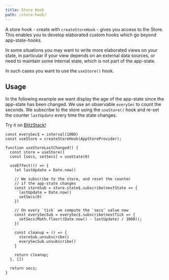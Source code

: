```yaml
---
title: Store Hook
path: /store-hook/
---
```



A store hook - create with `createStoreHook` - gives you access to the <Link to="/store">Store.</Link>
This enables you to develop elaborated custom hooks
which go beyond <Link to="/state-hook">app-state-hooks</Link>.

In some situations you may want to write more elaborated views on your state, in particular if
your view depends on an external data sources, or need to maintain some internal state, which is not part
of the app-state.

In such cases you want to use the `useStore()` hook.

## Usage

In the following example we want display the age of the app-state since the app-state has been changed.
We use an observable `everySec` to count the seconds. We subscribe to the store using the `useStore()` hook
and re-set the counter `lastUpdate` every time the state changes.

Try it on [BlitzStack!](https://stackblitz.com/edit/restate-views?file=index.tsx)

```code lines=2,11-16,18-21 src=https://stackblitz.com/edit/restate-views?file=index.tsx
const everySec$ = interval(1000)
const useStore = createStoreHook(AppStoreProvider);

function useStoreLastChanged() {
  const store = useStore()
  const [secs, setSecs] = useState(0)

  useEffect(() => {
    let lastUpdate = Date.now()

    // We subscribe to the store, and reset the counter
    // if the app-state changes
    const storeSub = store.state$.subscribe(nextState => {
      lastUpdate = Date.now()
      setSecs(0)
    })

    // On every `tick` we compute the `secs` value new
    const everySecSub = everySec$.subscribe(nextTick => {
      setSecs(Math.floor((Date.now() - lastUpdate) / 1000));
    })

    const cleanup = () => {
      storeSub.unsubscribe()
      everySecSub.unsubscribe()
    }

    return cleanup;
  }, [])

  return secs;
}
```
